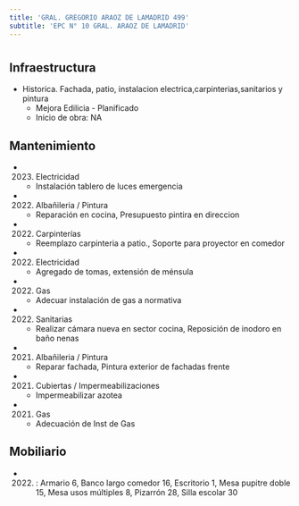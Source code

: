 ```yaml
---
title: 'GRAL. GREGORIO ARAOZ DE LAMADRID 499'
subtitle: 'EPC N° 10 GRAL. ARAOZ DE LAMADRID'
---
```


#
## Infraestructura

* Historica. Fachada, patio, instalacion electrica,carpinterias,sanitarios y pintura 
    + Mejora Edilicia - Planificado 
    + Inicio de obra: NA 






## Mantenimiento

*  (2023) Electricidad 
    + Instalación tablero de luces emergencia

*  (2022) Albañileria / Pintura 
    + Reparación en cocina, Presupuesto pintira en direccion

*  (2022) Carpinterías 
    + Reemplazo carpinteria a patio., Soporte para proyector en comedor

*  (2022) Electricidad 
    + Agregado de tomas, extensión de ménsula

*  (2022) Gas 
    + Adecuar instalación de gas a normativa

*  (2022) Sanitarias 
    + Realizar cámara nueva en sector cocina, Reposición de inodoro en baño nenas

*  (2021) Albañileria / Pintura 
    + Reparar fachada, Pintura exterior de fachadas frente

*  (2021) Cubiertas / Impermeabilizaciones 
    + Impermeabilizar azotea

*  (2021) Gas 
    + Adecuación de Inst de Gas





## Mobiliario

*  (2022) : Armario 6, Banco largo comedor 16, Escritorio 1, Mesa pupitre doble 15, Mesa usos múltiples 8, Pizarrón 28, Silla escolar 30 



